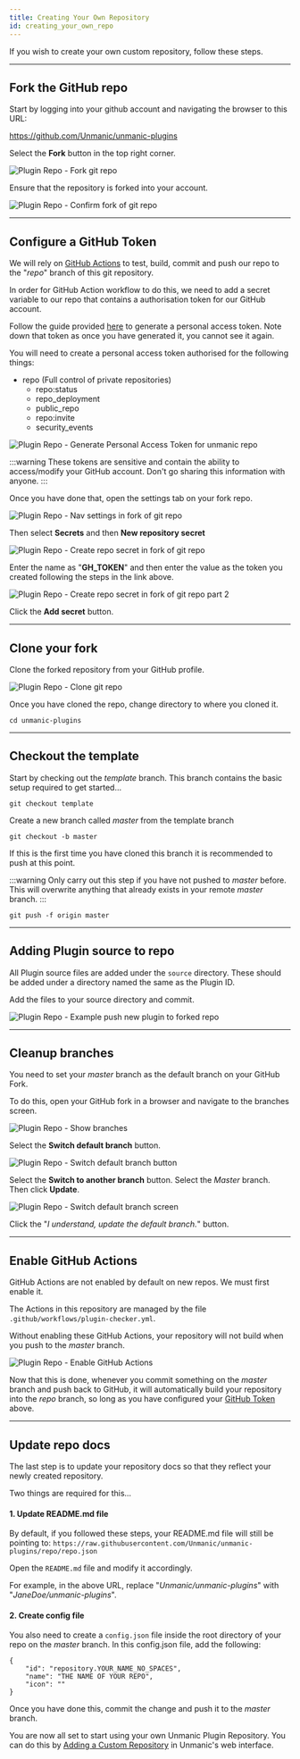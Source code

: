 ```yaml
---
title: Creating Your Own Repository
id: creating_your_own_repo
---
```



If you wish to create your own custom repository, follow these steps.

---


## Fork the GitHub repo

Start by logging into your github account and navigating the browser to this URL:

https://github.com/Unmanic/unmanic-plugins

Select the **Fork** button in the top right corner.

![Plugin Repo - Fork git repo](/img/unmanic-plugins-fork-git-repo.png "unmanic-plugins-fork-git-repo")


Ensure that the repository is forked into your account.

![Plugin Repo - Confirm fork of git repo](/img/unmanic-plugins-confirm-fork-git-repo.png "unmanic-plugins-confirm-fork-git-repo")

---


## Configure a GitHub Token

We will rely on [GitHub Actions](https://github.com/features/actions) to test, build, commit and push our repo to the "*repo*" branch of this git repository.

In order for GitHub Action workflow to do this, we need to add a secret variable to our repo that contains a authorisation token for our GitHub account.

Follow the guide provided [here](https://docs.github.com/en/github/authenticating-to-github/keeping-your-account-and-data-secure/creating-a-personal-access-token)
to generate a personal access token. Note down that token as once you have generated it, you cannot see it again.

You will need to create a personal access token authorised for the following things:

- repo (Full control of private repositories)
  - repo:status
  - repo_deployment
  - public_repo
  - repo:invite
  - security_events

![Plugin Repo - Generate Personal Access Token for unmanic repo](/img/github-generating-pat.png "github-generating-pat")

:::warning
These tokens are sensitive and contain the ability to access/modify your GitHub account. 
Don't go sharing this information with anyone.
:::

Once you have done that, open the settings tab on your fork repo.

![Plugin Repo - Nav settings in fork of git repo](/img/unmanic-plugins-settings-tab-git-repo-fork.png "unmanic-plugins-settings-tab-git-repo-fork")

Then select **Secrets** and then **New repository secret**

![Plugin Repo - Create repo secret in fork of git repo](/img/unmanic-plugins-add-repo-secret-git-repo-fork.png "unmanic-plugins-add-repo-secret-git-repo-fork")

Enter the name as "**GH_TOKEN**" and then enter the value as the token you created following the steps in the link above.

![Plugin Repo - Create repo secret in fork of git repo part 2](/img/unmanic-plugins-add-repo-secret-git-repo-fork-2.png "unmanic-plugins-add-repo-secret-git-repo-fork-2")

Click the **Add secret** button.

---


## Clone your fork

Clone the forked repository from your GitHub profile.

![Plugin Repo - Clone git repo](/img/unmanic-plugins-clone-git-repo-fork.png "unmanic-plugins-clone-git-repo-fork")

Once you have cloned the repo, change directory to where you cloned it.

```
cd unmanic-plugins
```

---


## Checkout the template

Start by checking out the *template* branch. This branch contains the basic setup required to get started...

```
git checkout template
```

Create a new branch called *master* from the template branch

```
git checkout -b master
```

If this is the first time you have cloned this branch it is recommended to push at this point.

:::warning
Only carry out this step if you have not pushed to *master* before.
This will overwrite anything that already exists in your remote *master* branch.
:::

```
git push -f origin master
```

---


## Adding Plugin source to repo

All Plugin source files are added under the `source` directory.
These should be added under a directory named the same as the Plugin ID.

Add the files to your source directory and commit.

![Plugin Repo - Example push new plugin to forked repo](/img/unmanic-plugins-commit-plugin-to-git-repo-fork.png "unmanic-plugins-commit-plugin-to-git-repo-fork")

---


## Cleanup branches

You need to set your *master* branch as the default branch on your GitHub Fork.

To do this, open your GitHub fork in a browser and navigate to the branches screen.

![Plugin Repo - Show branches](/img/unmanic-plugins-show-branches-git-repo-fork.png "unmanic-plugins-show-branches-git-repo-fork")

Select the **Switch default branch** button.

![Plugin Repo - Switch default branch button](/img/unmanic-plugins-switch-default-branch-git-repo-fork-1.png "unmanic-plugins-switch-default-branch-git-repo-fork-1")

Select the **Switch to another branch** button. Select the *Master* branch. Then click **Update**.

![Plugin Repo - Switch default branch screen](/img/unmanic-plugins-switch-default-branch-git-repo-fork-2.png "unmanic-plugins-switch-default-branch-git-repo-fork-2")

Click the "*I understand, update the default branch.*" button.

---


## Enable GitHub Actions

GitHub Actions are not enabled by default on new repos. We must first enable it.

The Actions in this repository are managed by the file `.github/workflows/plugin-checker.yml`.

Without enabling these GitHub Actions, your repository will not build when you push to the *master* branch.

![Plugin Repo - Enable GitHub Actions](/img/unmanic-plugins-enable-github-actions-git-repo-fork.png "unmanic-plugins-enable-github-actions-git-repo-fork")

Now that this is done, whenever you commit something on the *master* branch and push back to GitHub, it will automatically build
your repository into the *repo* branch, so long as you have configured your [GitHub Token](#configure-a-github-token) above.

---


## Update repo docs

The last step is to update your repository docs so that they reflect your newly created repository.

Two things are required for this...

#### 1. Update README.md file
By default, if you followed these steps, your README.md file will still be pointing to:
`https://raw.githubusercontent.com/Unmanic/unmanic-plugins/repo/repo.json`

Open the `README.md` file and modify it accordingly.

For example, in the above URL, replace "*Unmanic/unmanic-plugins*" with "*JaneDoe/unmanic-plugins*".

#### 2. Create config file
You also need to create a `config.json` file inside the root directory of your repo on the *master* branch.
In this config.json file, add the following:

```
{
    "id": "repository.YOUR_NAME_NO_SPACES",
    "name": "THE NAME OF YOUR REPO",
    "icon": ""
}
```

Once you have done this, commit the change and push it to the *master* branch.

You are now all set to start using your own Unmanic Plugin Repository.
You can do this by [Adding a Custom Repository](/docs/plugins/adding_a_custom_plugin_repo) in Unmanic's web interface.
